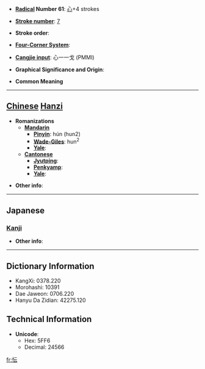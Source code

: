 * '''[[Wiktionary:Chinese radical index| Radical]] Number 61''': [[Wiktionary:Chinese radical index 心|心]]+4 strokes

* '''[[Wiktionary:Chinese total strokes index|Stroke number]]''': [[Wiktionary:Chinese total strokes index 7|7]]

* '''Stroke order''': 

* '''[[Wiktionary:Chinese four corner index|Four-Corner System]]''': 

* '''[[Wiktionary:Chinese Cangjie index|Cangjie input]]''': 心一一戈 (PMMI)

* '''Graphical Significance and Origin''': 

* '''Common Meaning'''

----

== [[Chinese]] [[Hanzi]] ==

* '''Romanizations'''
** '''[[Mandarin]]'''
*** '''[[Pinyin]]''': hún (hun2)
*** '''[[Wade-Giles]]''': hun<sup>2</sup>
*** '''[[Yale]]''': 
** '''[[Cantonese]]'''
*** '''[[Jyutping]]''':
*** '''[[Penkyamp]]''': 
*** '''[[Yale]]''': 

* '''Other info''': 

----

==Japanese==
===[[Kanji]]===
{{kanji|on readings=[[こん]] (kon), [[ごん]] (gon), [[うん]] (un)
|kun readings=[[もだえる]] (modaeru), [[まよう]] (mayou)
}}

* '''Other info''':  

----

== Dictionary Information ==

* KangXi: 0378.220
* Morohashi: 10391
* Dae Jaweon: 0706.220
* Hanyu Da Zidian: 42275.120

== Technical Information ==

* '''Unicode''':
** Hex: 5FF6
** Decimal: 24566

[[fr:忶]]